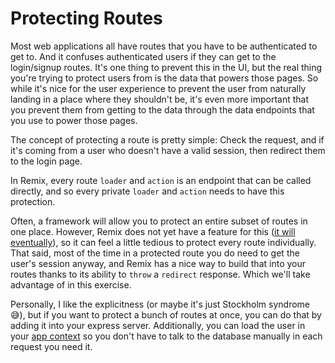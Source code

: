 # Protecting Routes

<EpicVideo url="https://www.epicweb.dev/workshops/authentication-strategies-and-implementation/protecting-routes/intro-to-protecting-routes" />

Most web applications all have routes that you have to be authenticated to get
to. And it confuses authenticated users if they can get to the login/signup
routes. It's one thing to prevent this in the UI, but the real thing you're
trying to protect users from is the data that powers those pages. So while it's
nice for the user experience to prevent the user from naturally landing in a
place where they shouldn't be, it's even more important that you prevent them
from getting to the data through the data endpoints that you use to power those
pages.

The concept of protecting a route is pretty simple: Check the request, and if
it's coming from a user who doesn't have a valid session, then redirect them to
the login page.

In Remix, every route `loader` and `action` is an endpoint that can be called
directly, and so every private `loader` and `action` needs to have this
protection.

Often, a framework will allow you to protect an entire subset of routes in one
place. However, Remix does not yet have a feature for this
([it will eventually](https://github.com/remix-run/react-router/discussions/9564)),
so it can feel a little tedious to protect every route individually. That said,
most of the time in a protected route you do need to get the user's session
anyway, and Remix has a nice way to build that into your routes thanks to its
ability to `throw` a `redirect` response. Which we'll take advantage of in this
exercise.

Personally, I like the explicitness (or maybe it's just Stockholm syndrome 😅),
but if you want to protect a bunch of routes at once, you can do that by
adding it into your express server. Additionally, you can load the user in your
[app context](https://remix.run/docs/en/main/route/loader#context) so you
don't have to talk to the database manually in each request you need it.
